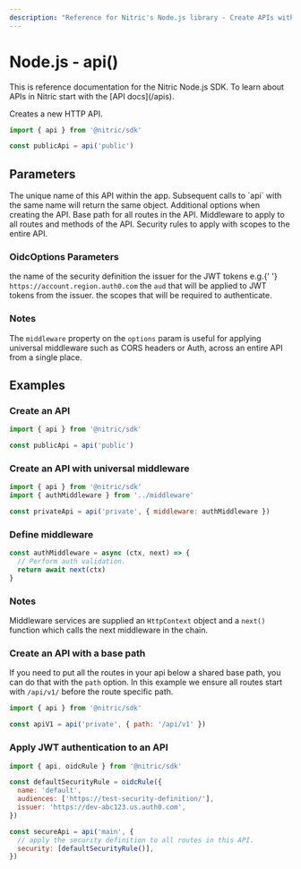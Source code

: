 ```yaml
---
description: "Reference for Nitric's Node.js library - Create APIs with the Nitric Node.js SDK"
---
```


# Node.js - api()

<Note>
  This is reference documentation for the Nitric Node.js SDK. To learn about
  APIs in Nitric start with the [API docs](/apis).
</Note>

Creates a new HTTP API.

```javascript
import { api } from '@nitric/sdk'

const publicApi = api('public')
```

## Parameters

<Properties>
  <Property name="name" required type="string">
    The unique name of this API within the app. Subsequent calls to `api` with
    the same name will return the same object.
  </Property>
  <Property name="options" type="object">
    Additional options when creating the API.
    <Properties nested>
      <Property name="path" type="string">
        Base path for all routes in the API.
      </Property>
      <Property name="middleware" type="HttpMiddleware or HttpMiddleware[]">
        Middleware to apply to all routes and methods of the API.
      </Property>
      <Property name="security" type="OidcOptions[]">
        Security rules to apply with scopes to the entire API.
      </Property>
    </Properties>
  </Property>
</Properties>

### OidcOptions Parameters

<Properties>
  <Property name="name" required type="string">
    the name of the security definition
  </Property>
  <Property name="issuer" required type="string">
    the issuer for the JWT tokens e.g.{' '}
    <code>https://account.region.auth0.com</code>
  </Property>
  <Property name="audiences" required type="string[]">
    the <code>aud</code> that will be applied to JWT tokens from the issuer.
  </Property>
  <Property name="scopes" required type="string[]">
    the scopes that will be required to authenticate.
  </Property>
</Properties>

### Notes

The `middleware` property on the `options` param is useful for applying universal middleware such as CORS headers or Auth, across an entire API from a single place.

## Examples

### Create an API

```javascript
import { api } from '@nitric/sdk'

const publicApi = api('public')
```

### Create an API with universal middleware

```javascript
import { api } from '@nitric/sdk'
import { authMiddleware } from '../middleware'

const privateApi = api('private', { middleware: authMiddleware })
```

### Define middleware

```javascript
const authMiddleware = async (ctx, next) => {
  // Perform auth validation.
  return await next(ctx)
}
```

### Notes

Middleware services are supplied an `HttpContext` object and a `next()` function which calls the next middleware in the chain.

### Create an API with a base path

If you need to put all the routes in your api below a shared base path, you can do that with the `path` option. In this example we ensure all routes start with `/api/v1/` before the route specific path.

```javascript
import { api } from '@nitric/sdk'

const apiV1 = api('private', { path: '/api/v1' })
```

### Apply JWT authentication to an API

```javascript
import { api, oidcRule } from '@nitric/sdk'

const defaultSecurityRule = oidcRule({
  name: 'default',
  audiences: ['https://test-security-definition/'],
  issuer: 'https://dev-abc123.us.auth0.com',
})

const secureApi = api('main', {
  // apply the security definition to all routes in this API.
  security: [defaultSecurityRule()],
})
```
